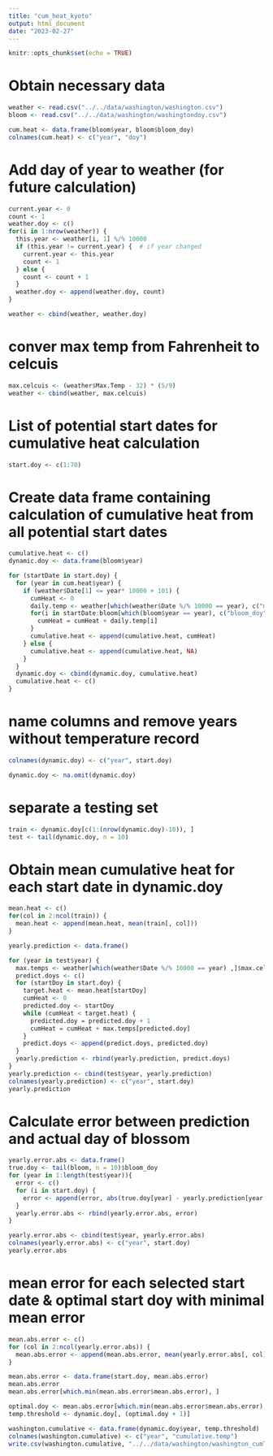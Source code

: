 ```yaml
---
title: "cum_heat_kyoto"
output: html_document
date: "2023-02-27"
---
```


```r
knitr::opts_chunk$set(echo = TRUE)
```

# Obtain necessary data

```r
weather <- read.csv("../../data/washington/washington.csv")
bloom <- read.csv("../../data/washington/washingtondoy.csv")

cum.heat <- data.frame(bloom$year, bloom$bloom_doy)
colnames(cum.heat) <- c("year", "doy")
```


# Add day of year to weather (for future calculation)

```r
current.year <- 0
count <- 1
weather.doy <- c()
for(i in 1:nrow(weather)) {
  this.year <- weather[i, 1] %/% 10000
  if (this.year != current.year) {  # if year changed
    current.year <- this.year
    count <- 1
  } else {
    count <- count + 1
  }
  weather.doy <- append(weather.doy, count)
}

weather <- cbind(weather, weather.doy)
```

# conver max temp from Fahrenheit to celcuis

```r
max.celcuis <- (weather$Max.Temp - 32) * (5/9)
weather <- cbind(weather, max.celcuis)
```


# List of potential start dates for cumulative heat calculation

```r
start.doy <- c(1:70)
```


# Create data frame containing calculation of cumulative heat from all potential start dates

```r
cumulative.heat <- c()
dynamic.doy <- data.frame(bloom$year)

for (startDate in start.doy) {
  for (year in cum.heat$year) {
    if (weather$Date[1] <= year* 10000 + 101) {
      cumHeat <- 0
      daily.temp <- weather[which(weather$Date %/% 10000 == year), c("max.celcuis")]
      for(i in startDate:bloom[which(bloom$year == year), c("bloom_doy")]) {
        cumHeat = cumHeat + daily.temp[i]
      }
      cumulative.heat <- append(cumulative.heat, cumHeat)
    } else {
      cumulative.heat <- append(cumulative.heat, NA)
    }
  }
  dynamic.doy <- cbind(dynamic.doy, cumulative.heat)
  cumulative.heat <- c()
}
```

# name columns and remove years without temperature record

```r
colnames(dynamic.doy) <- c("year", start.doy)

dynamic.doy <- na.omit(dynamic.doy)
```


# separate a testing set

```r
train <- dynamic.doy[c(1:(nrow(dynamic.doy)-10)), ]
test <- tail(dynamic.doy, n = 10)
```

# Obtain mean cumulative heat for each start date in dynamic.doy

```r
mean.heat <- c()
for(col in 2:ncol(train)) {
  mean.heat <- append(mean.heat, mean(train[, col]))
}
```

```r
yearly.prediction <- data.frame()

for (year in test$year) {
  max.temps <- weather[which(weather$Date %/% 10000 == year) ,]$max.celcuis
  predict.doys <- c()
  for (startDoy in start.doy) {
    target.heat <- mean.heat[startDoy]
    cumHeat <- 0
    predicted.doy <- startDoy
    while (cumHeat < target.heat) {
      predicted.doy = predicted.doy + 1
      cumHeat = cumHeat + max.temps[predicted.doy]
    }
    predict.doys <- append(predict.doys, predicted.doy)
  }
  yearly.prediction <- rbind(yearly.prediction, predict.doys)
}
yearly.prediction <- cbind(test$year, yearly.prediction)
colnames(yearly.prediction) <- c("year", start.doy)
yearly.prediction
```

# Calculate error between prediction and actual day of blossom

```r
yearly.error.abs <- data.frame()
true.doy <- tail(bloom, n = 10)$bloom_doy
for (year in 1:length(test$year)){
  error <- c()
  for (i in start.doy) {
    error <- append(error, abs(true.doy[year] - yearly.prediction[year, i + 1]))
  }
  yearly.error.abs <- rbind(yearly.error.abs, error)
}

yearly.error.abs <- cbind(test$year, yearly.error.abs)
colnames(yearly.error.abs) <- c("year", start.doy)
yearly.error.abs
```

# mean error for each selected start date & optimal start doy with minimal mean error

```r
mean.abs.error <- c()
for (col in 2:ncol(yearly.error.abs)) {
  mean.abs.error <- append(mean.abs.error, mean(yearly.error.abs[, col]))
}

mean.abs.error <- data.frame(start.doy, mean.abs.error)
mean.abs.error
mean.abs.error[which.min(mean.abs.error$mean.abs.error), ]
```


```r
optimal.doy <- mean.abs.error[which.min(mean.abs.error$mean.abs.error), ]$start.doy
temp.threshold <- dynamic.doy[, (optimal.doy + 1)]

washington.cumulative <- data.frame(dynamic.doy$year, temp.threshold)
colnames(washington.cumulative) <- c("year", "cumulative.temp")
write.csv(washington.cumulative, "../../data/washington/washington_cumTemp.csv")
```









